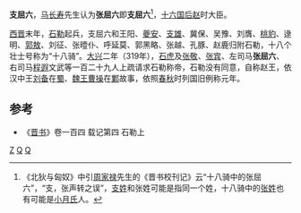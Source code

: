 '''支屈六'''，[[马长寿|马长寿]]先生认为'''张屈六'''即'''支屈六'''<ref>《北狄与匈奴》中引[[周家禄|周家禄]]先生的《晋书校刊记》云“十八骑中的张屈六”，“支，张声转之误”，[[支姓|支姓]]和张姓可能是指同一个姓，十八骑中的[[张姓|张姓]]也有可能是[[小月氏|小月氏]]人。</ref>，[[十六国|十六国]][[后赵|后赵]]时大臣。

[[西晋|西晋]]末年，[[石勒|石勒]]起兵，支屈六和王阳、[[夔安|夔安]]、[[支雄|支雄]]、冀保、吴豫、刘膺、[[桃豹|桃豹]]、逯明、[[郭敖|郭敖]]、刘征、张曀仆、呼延莫、郭黑略、张越、孔豚、赵鹿归附石勒，十八个壮士号称为“十八骑”。[[大兴_(东晋)|大兴]]二年（319年），[[石虎|石虎]]及[[张敬|张敬]]、[[张宾|张宾]]、左司马'''张屈六'''、右司马[[程遐|程遐]]文武等一百二十九人上疏请求石勒称帝，石勒没有同意，自称赵王，依汉中王[[刘备|刘备]]在[[蜀|蜀]]、[[魏王|魏王]][[曹操|曹操]]在[[鄴|鄴]]故事，依照[[春秋|春秋]]时列国旧例称元年。
 
==参考==
*《[[晋书|晋书]]》卷一百四 载记第四 石勒上
{{reflist}}
[[Category:后赵官员|Z]]
[[Category:张姓|Q]]
[[Category:支姓|Q]]